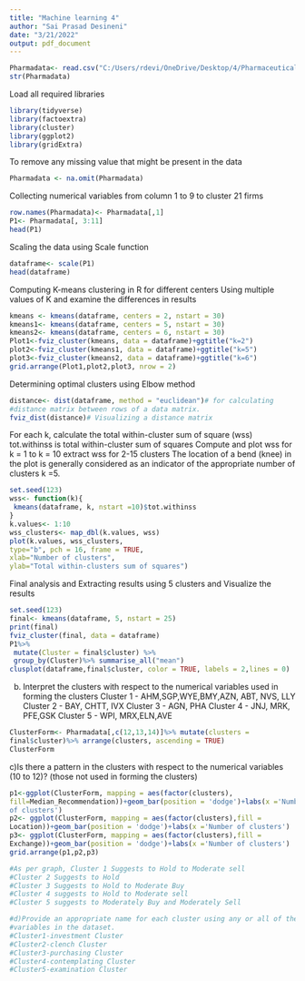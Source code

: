 ---
title: "Machine learning 4"
author: "Sai Prasad Desineni"
date: "3/21/2022"
output: pdf_document
---

```{r}

Pharmadata<- read.csv("C:/Users/rdevi/OneDrive/Desktop/4/Pharmaceuticals.csv")
str(Pharmadata)
```
Load all required libraries
```{r}
library(tidyverse)
library(factoextra)
library(cluster)
library(ggplot2)
library(gridExtra)
```
To remove any missing value that might be present in the data
```{r}
Pharmadata <- na.omit(Pharmadata)
```
Collecting numerical variables from column 1 to 9 to cluster 21 firms
```{r}
row.names(Pharmadata)<- Pharmadata[,1]
P1<- Pharmadata[, 3:11]
head(P1)
```
Scaling the data using Scale function
```{r}
dataframe<- scale(P1)
head(dataframe)
```
Computing K-means clustering in R for different centers
Using multiple values of K and examine the differences in results
```{r}
kmeans <- kmeans(dataframe, centers = 2, nstart = 30)
kmeans1<- kmeans(dataframe, centers = 5, nstart = 30)
kmeans2<- kmeans(dataframe, centers = 6, nstart = 30)
Plot1<-fviz_cluster(kmeans, data = dataframe)+ggtitle("k=2")
plot2<-fviz_cluster(kmeans1, data = dataframe)+ggtitle("k=5")
plot3<-fviz_cluster(kmeans2, data = dataframe)+ggtitle("k=6")
grid.arrange(Plot1,plot2,plot3, nrow = 2)
```
Determining optimal clusters using Elbow method
```{r}
distance<- dist(dataframe, method = "euclidean")# for calculating
#distance matrix between rows of a data matrix.
fviz_dist(distance)# Visualizing a distance matrix
```
For each k, calculate the total within-cluster sum of square (wss)
tot.withinss is total within-cluster sum of squares
Compute and plot wss for k = 1 to k = 10
extract wss for 2-15 clusters
The location of a bend (knee) in the plot is generally considered as an
indicator of the appropriate number of clusters k =5.
```{r}
set.seed(123)
wss<- function(k){
 kmeans(dataframe, k, nstart =10)$tot.withinss
}
k.values<- 1:10
wss_clusters<- map_dbl(k.values, wss)
plot(k.values, wss_clusters,
type="b", pch = 16, frame = TRUE,
xlab="Number of clusters",
ylab="Total within-clusters sum of squares")
```
Final analysis and Extracting results using 5 clusters and Visualize the
results
```{r}
set.seed(123)
final<- kmeans(dataframe, 5, nstart = 25)
print(final)
fviz_cluster(final, data = dataframe)
P1%>%
 mutate(Cluster = final$cluster) %>%
 group_by(Cluster)%>% summarise_all("mean")
clusplot(dataframe,final$cluster, color = TRUE, labels = 2,lines = 0)
```
b) Interpret the clusters with respect to the numerical variables used in
forming the clusters
Cluster 1 - AHM,SGP,WYE,BMY,AZN, ABT, NVS, LLY
Cluster 2 - BAY, CHTT, IVX
Cluster 3 - AGN, PHA
Cluster 4 - JNJ, MRK, PFE,GSK
Cluster 5 - WPI, MRX,ELN,AVE
```{r}
ClusterForm<- Pharmadata[,c(12,13,14)]%>% mutate(clusters =
final$cluster)%>% arrange(clusters, ascending = TRUE)
ClusterForm
```
c)Is there a pattern in the clusters with respect to the numerical
variables (10 to 12)? (those not used in forming the clusters)
```{r, message=FALSE, warning=FALSE, fig.width=10}
p1<-ggplot(ClusterForm, mapping = aes(factor(clusters),
fill=Median_Recommendation))+geom_bar(position = 'dodge')+labs(x ='Number
of clusters')
p2<- ggplot(ClusterForm, mapping = aes(factor(clusters),fill =
Location))+geom_bar(position = 'dodge')+labs(x ='Number of clusters')
p3<- ggplot(ClusterForm, mapping = aes(factor(clusters),fill =
Exchange))+geom_bar(position = 'dodge')+labs(x ='Number of clusters')
grid.arrange(p1,p2,p3)
```

```{r}
#As per graph, Cluster 1 Suggests to Hold to Moderate sell
#Cluster 2 Suggests to Hold 
#Cluster 3 Suggests to Hold to Moderate Buy
#Cluster 4 suggests to Hold to Moderate sell
#Cluster 5 suggests to Moderately Buy and Moderately Sell
```
```{r}
#d)Provide an appropriate name for each cluster using any or all of the
#variables in the dataset.
#Cluster1-investment Cluster
#Cluster2-clench Cluster
#Cluster3-purchasing Cluster
#Cluster4-contemplating Cluster
#Cluster5-examination Cluster
```
